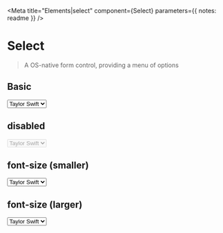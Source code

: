 

<Meta
  title="Elements|select"
  component={Select}
  parameters={{ notes: readme }}
/>

# Select

> A OS-native form control, providing a menu of options

## Basic

<Preview className="sans-serif">
  <select data-select>
    <option>Taylor Swift</option>
    <option>Fearless</option>
    <option>Speak Now</option>
    <option>Red</option>
    <option>1989</option>
    <option>Reputation</option>
    <option>Lover</option>
  </select>
</Preview>

## disabled

<Preview>
  <Story name="disabled">
    <select data-select disabled>
      <option>Taylor Swift</option>
      <option>Fearless</option>
      <option>Speak Now</option>
      <option>Red</option>
      <option>1989</option>
      <option>Reputation</option>
      <option>Lover</option>
    </select>
  </Story>
</Preview>

## font-size (smaller)

<Preview>
  <Story name="font-size (smaller)">
    <select data-select style={{ "--select--font-size": ".875rem", "--select--height": "2rem" }}>
      <option>Taylor Swift</option>
      <option>Fearless</option>
      <option>Speak Now</option>
      <option>Red</option>
      <option>1989</option>
      <option>Reputation</option>
      <option>Lover</option>
    </select>
  </Story>
</Preview>

## font-size (larger)

<Preview>
  <Story name="font-size">
    <select data-select style={{ "--select--font-size": "1.125rem", "--select--height": "2.5rem" }}>
      <option>Taylor Swift</option>
      <option>Fearless</option>
      <option>Speak Now</option>
      <option>Red</option>
      <option>1989</option>
      <option>Reputation</option>
      <option>Lover</option>
    </select>
  </Story>
</Preview>
